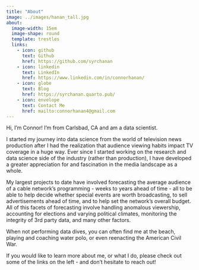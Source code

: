 ```yaml
---
title: "About"
image: ../images/hanan_tall.jpg
about:
  image-width: 15em
  image-shape: round
  template: trestles
  links: 
    - icon: github
      text: Github
      href: https://github.com/syrchanan
    - icon: linkedin
      text: LinkedIn
      href: https://www.linkedin.com/in/connorhanan/
    - icon: globe
      text: Blog
      href: https://syrchanan.quarto.pub/
    - icon: envelope
      text: Contact Me
      href: mailto:connorhanan4@gmail.com
---
```


Hi, I'm Connor! I'm from Carlsbad, CA and am a data scientist.  

I started my journey into data science from the world of television news production after I had the realization that audience viewing habits impact TV coverage in a huge way. Ever since I started working on the research and data science side of the industry (rather than production), I have developed a greater appreciation for and fascination in the media landscape as a whole.  

My largest projects to date have involved forecasting the average audience of a cable network's programming - weeks to years ahead of time - all to be able to help decide whether special events are worth broadcasting, to sell advertisements ahead of time, and to help set the network's overall budget. All of this facets of forecasting involve handling anomalous viewership, accounting for elections and varying political climates, monitoring the integrity of 3rd party data, and many other factors.  

When not performing data dives, you can often find me at the beach, playing and coaching water polo, or even reenacting the American Civil War.  

If you would like to learn more about me, or what I do, please check out some of the links on the left - and don't hesitate to reach out!
